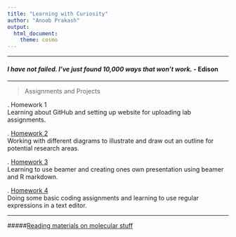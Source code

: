 ```yaml
---
title: "Learning with Curiosity"
author: "Anoob Prakash"
output: 
  html_document: 
    theme: cosmo
---
```

***
#### _I have not failed. I've just found 10,000 ways that won't work._ - Edison
***
>Assignments and Projects

 .\ Homework 1  
 Learning about GitHub and setting up website for uploading lab assignments. 

 .\ [Homework 2](homework2.html)  
 Working with different diagrams to illustrate and draw out an outline for potential research areas.
 
  .\ [Homework 3](NotesBeamer.pdf)  
Learning to use beamer and creating ones own presentation using beamer and R markdown.  

  .\ [Homework 4](Homework4RegularExpressions.html)  
Doing some basic coding assignments and learning  to use regular expressions in a text editor.

***
#####[Reading materials on molecular stuff](https://www.molecularecologist.com)